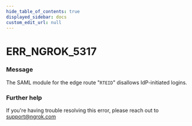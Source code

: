 ```yaml
---
hide_table_of_contents: true
displayed_sidebar: docs
custom_edit_url: null
---
```



# ERR_NGROK_5317

### Message

The SAML module for the edge route "`RTEID`" disallows IdP-initiated logins.

### Further help

If you're having trouble resolving this error, please reach out to [support@ngrok.com](mailto:support@ngrok.com?subject=Help%20with%20ERR_NGROK_5317)

<ErrorDetails error="err_ngrok_5317" />
